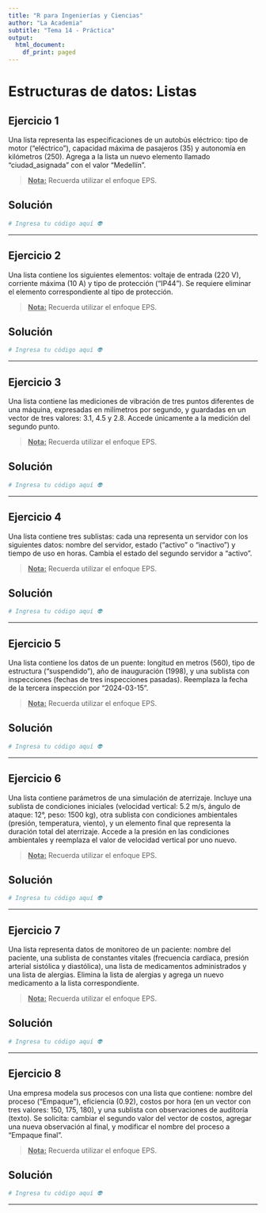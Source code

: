 ```yaml
---
title: "R para Ingenierías y Ciencias"
author: "La Academia"
subtitle: "Tema 14 - Práctica"
output:
  html_document:
    df_print: paged
---
```


# Estructuras de datos: Listas

## Ejercicio 1

Una lista representa las especificaciones de un autobús eléctrico: tipo de motor ("eléctrico"), capacidad máxima de pasajeros (35) y autonomía en kilómetros (250). Agrega a la lista un nuevo elemento llamado “ciudad_asignada” con el valor “Medellín”.

> [**Nota:**]{.underline} Recuerda utilizar el enfoque EPS.

## Solución

```r
# Ingresa tu código aquí 👽
```

------------------------------------------------------------------------

## Ejercicio 2

Una lista contiene los siguientes elementos: voltaje de entrada (220 V), corriente máxima (10 A) y tipo de protección (“IP44”). Se requiere eliminar el elemento correspondiente al tipo de protección.

> [**Nota:**]{.underline} Recuerda utilizar el enfoque EPS.

## Solución

```r
# Ingresa tu código aquí 👽
```

------------------------------------------------------------------------

## Ejercicio 3

Una lista contiene las mediciones de vibración de tres puntos diferentes de una máquina, expresadas en milímetros por segundo, y guardadas en un vector de tres valores: 3.1, 4.5 y 2.8. Accede únicamente a la medición del segundo punto.

> [**Nota:**]{.underline} Recuerda utilizar el enfoque EPS.

## Solución

```r
# Ingresa tu código aquí 👽
```

------------------------------------------------------------------------

## Ejercicio 4

Una lista contiene tres sublistas: cada una representa un servidor con los siguientes datos: nombre del servidor, estado ("activo" o "inactivo") y tiempo de uso en horas. Cambia el estado del segundo servidor a “activo”.

> [**Nota:**]{.underline} Recuerda utilizar el enfoque EPS.

## Solución

```r
# Ingresa tu código aquí 👽
```

------------------------------------------------------------------------

## Ejercicio 5

Una lista contiene los datos de un puente: longitud en metros (560), tipo de estructura (“suspendido”), año de inauguración (1998), y una sublista con inspecciones (fechas de tres inspecciones pasadas). Reemplaza la fecha de la tercera inspección por “2024-03-15”.

> [**Nota:**]{.underline} Recuerda utilizar el enfoque EPS.

## Solución

```r
# Ingresa tu código aquí 👽
```

------------------------------------------------------------------------

## Ejercicio 6

Una lista contiene parámetros de una simulación de aterrizaje. Incluye una sublista de condiciones iniciales (velocidad vertical: 5.2 m/s, ángulo de ataque: 12°, peso: 1500 kg), otra sublista con condiciones ambientales (presión, temperatura, viento), y un elemento final que representa la duración total del aterrizaje. Accede a la presión en las condiciones ambientales y reemplaza el valor de velocidad vertical por uno nuevo.

> [**Nota:**]{.underline} Recuerda utilizar el enfoque EPS.

## Solución

```r
# Ingresa tu código aquí 👽
```

------------------------------------------------------------------------

## Ejercicio 7

Una lista representa datos de monitoreo de un paciente: nombre del paciente, una sublista de constantes vitales (frecuencia cardíaca, presión arterial sistólica y diastólica), una lista de medicamentos administrados y una lista de alergias. Elimina la lista de alergias y agrega un nuevo medicamento a la lista correspondiente.

> [**Nota:**]{.underline} Recuerda utilizar el enfoque EPS.

## Solución

```r
# Ingresa tu código aquí 👽
```

------------------------------------------------------------------------

## Ejercicio 8

Una empresa modela sus procesos con una lista que contiene: nombre del proceso (“Empaque”), eficiencia (0.92), costos por hora (en un vector con tres valores: 150, 175, 180), y una sublista con observaciones de auditoría (texto). Se solicita: cambiar el segundo valor del vector de costos, agregar una nueva observación al final, y modificar el nombre del proceso a “Empaque final”.

> [**Nota:**]{.underline} Recuerda utilizar el enfoque EPS.

## Solución

```r
# Ingresa tu código aquí 👽
```

------------------------------------------------------------------------
